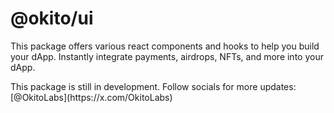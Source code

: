 
# @okito/ui

This package offers various react components and hooks to help you build your dApp. Instantly integrate payments, airdrops, NFTs, and more into your dApp.


<Callout type="warning">
    This package is still in development. Follow socials for more updates: [@OkitoLabs](https://x.com/OkitoLabs)
</Callout>

